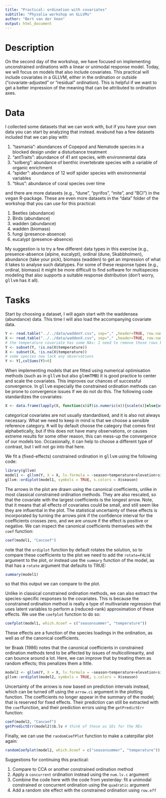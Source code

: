 ```yaml
---
title: "Practical: ordination with covariates"
subtitle: "Physalia workshop on GLLVMs"
author: "Bert van der Veen"
output: html_document
---
```


# Description

On the second day of the workshop, we have focused on implementing unconstrained ordinations with a linear or unimodal response model. Today, we will focus on models that also include covariates. This practical will include covariates in a GLLVM, either in the ordination or outside ("covariate-adjusted" or "residual" ordination). This is helpful if we want to get a better impression of the meaning that can be attributed to ordination axes.

# Data

I collected some datasets that we can work with, but if you have your own data you can start by analyzing that instead. <tt>mvabund</tt> has a few datasets included that we can play with:

1. "tasmania": abundances of Copepod and Nematode species in a blocked design under a disturbance treatment
2. "antTraits": abundance of 41 ant species, with environmental data
3. "solberg": abundance of benthic invertebrate species with a variable of organic enrichment
4. "spider": abundance of 12 wolf spider species with environmental variables
5. "tikus":  abundance of coral species over time

and there are more datasets (e.g., "dune", "pyrifos", "mite", and "BCI") in the <tt>vegan</tt> R-package. These are even more datasets in the "data" folder of the workshop that you can use for this practical:

1. Beetles (abundance)
2. Birds (abundance)
3. wadden (abundance)
4. wadden (biomass)
4. fungi (presence-absence)
5. eucalypt (presence-absence)

My suggestion is to try a few different data types in this exercise (e.g., presence-absence (alpine, eucalypt), ordinal (dune, Skabbholmen), abundance (take your pick), biomass (wadden) to get an impression of what it takes to analyse such datatypes. For some of these response types (e.g., ordinal, biomass) it might be more difficult to find software for multispecies modeling that also supports a suitable response distribution (don't worry, <tt>gllvm</tt> has it all).

# Tasks

Start by choosing a dataset, I will again start with the waddensea (abundance) data. This time I will also load the accompanying covariate data.

```r
Y <- read.table("../../data/waddenY.csv", sep="," ,header=TRUE, row.names = 2)[,-1]
X <- read.table("../../data/waddenX.csv", sep="," ,header=TRUE, row.names = 2)[,-1]
# the temperature covariate has some NAs: I need to remove those rows before fitting models
Y <- subset(Y, !is.na(X$temperature))
X <- subset(X, !is.na(X$temperature))
# some species now lack any observations
Y <- Y[,colSums(Y)>0]
```

When implementing models that are fitted using numerical optimisation methods (such as in <tt>gllvm</tt> but also <tt>glmmTMB</tt>) it is good practice to center and scale the covariates. This improves our chances of successful convergence. In <tt>gllvm</tt> especially the constrained ordination methods can be prone to convergence issues if we do not do this. The following code standardizes the covariates:

```r
X <- data.frame(lapply(X, function(x)if(is.numeric(x)){scale(x)}else{as.factor(x)}))
```

categorical covariates are not usually standardised, and it is also not always necessary. What we need to keep in mind is that we choose a sensible reference category. <tt>R</tt> will by default choose the category that comes first alphabetically, but if this does not have many observations, or causes extreme results for some other reason, this can mess-up the convergence of our models too. Occasionally, it can help to choose a different type of contrast, but I will not go into that here.

We fit a (fixed-effects) constrained ordination in <tt>gllvm</tt> using the following code:

```r
library(gllvm)
model1 <- gllvm(Y, X = X, lv.formula = ~season+temperature+elevation+silt_clay+Chl.a, num.RR = 2, family = "negative.binomial")
gllvm::ordiplot(model1, symbols = TRUE, s.colors = X$season)
```

The arrows in the plot are drawn using the canonical coefficients, unlike in most classical constrained ordination methods. They are also rescaled, so that the covariate with the largest coefficients is the longest arrow. Note, that it means that all effects of covariates could be small, and still seem like they are influential in the plot. The statistical uncertainty of these effects is incorporated by turning the arrows pink if the confidence interval for the coefficients crosses zero, and we are unsure if the effect is positive or negative. We can inspect the canonical coefficients themselves with the `coef` function:

```r
coef(model1, "Cancoef")
```
note that the `ordiplot` function by default rotates the solution, so to compare these coefficients to the plot we need to add the `rotate=FALSE` argument to the plot, or instead use the `summary` function of the model, as that has a  `rotate` argument that defaults to TRUE:

```r
summary(model1)
```

so that this output we can compare to the plot.

Unlike in classical constrained ordination methods, we can also extract the species-specific responses to the covariates. This is because the constrained ordination method is really a type of multivariate regression that uses latent variables to perform a (reduced-rank) approximation of these effects. We use the `coefplot` function to do so:

```r
coefplot(model1, which.Xcoef = c("seasonsummer", "temperature"))
```

These effects are a function of the species loadings in the ordination, as well as of the canonical coefficients. 

ter Braak (1986) notes that the canonical coefficients in constrained ordination methods tend to be affected by issues of multicollinearity, and can bounce around a lot. Here, we can improve that by treating them as random effects; this penalizes them a ltitle. 

```r
model2 <- gllvm(Y, X = X, lv.formula = ~season+temperature+elevation+silt_clay+Chl.a, num.RR = 2, randomB="LV", family = "negative.binomial", starting.val = "zero")
gllvm::ordiplot(model2, symbols = TRUE, s.colors = X$season)
```

Uncertainty of the arrows is now based on prediction intervals instead, which can be turned off using the `arrow.ci` argument in the plotting function. The coefficients no longer appear in the summary of the model; that is reserved for fixed effects. Their prediction can still be extracted with the `coef`function, and their prediction errors using the `getPredictErr` function:

```r
coef(model2, "Cancoef")
getPredictErr(model2)$b.lv # think of these as SEs for the REs
```

Finally, we can use the `randomCoefPlot` function to make a caterpillar plot again:

```r
randomCoefplot(model2, which.Xcoef = c("seasonsummer", "temperature"))
```


Suggestions for continuing this practical:

1) Compare to CCA or another constrained ordination method
2) Apply a `concurrent` ordination instead using the `num.lv.c` argument
3) Combine the code here with the code from yesterday: fit a unimodal constrained or concurrent ordination using the `quadratic` argument
4) Add a random site effect with the constrained ordination using `row.eff`
